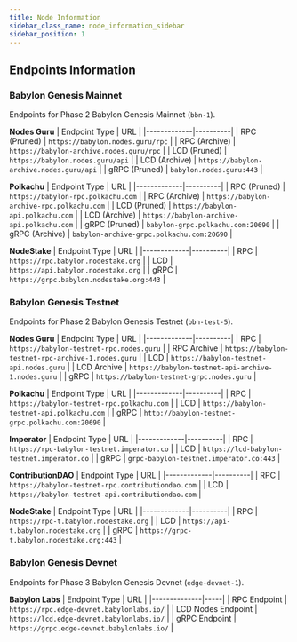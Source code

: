```yaml
---
title: Node Information
sidebar_class_name: node_information_sidebar
sidebar_position: 1
---
```



## Endpoints Information

### Babylon Genesis Mainnet

Endpoints for Phase 2 Babylon Genesis Mainnet (`bbn-1`).

**Nodes Guru**
| Endpoint Type | URL |
|-------------|----------|
| RPC (Pruned) | `https://babylon.nodes.guru/rpc` |
| RPC (Archive) | `https://babylon-archive.nodes.guru/rpc` |
| LCD (Pruned) | `https://babylon.nodes.guru/api` |
| LCD (Archive) | `https://babylon-archive.nodes.guru/api` |
| gRPC (Pruned) | `babylon.nodes.guru:443` |

**Polkachu**
| Endpoint Type | URL |
|-------------|----------|
| RPC (Pruned) | `https://babylon-rpc.polkachu.com` |
| RPC (Archive) | `https://babylon-archive-rpc.polkachu.com` |
| LCD (Pruned) | `https://babylon-api.polkachu.com` |
| LCD (Archive) | `https://babylon-archive-api.polkachu.com` |
| gRPC (Pruned) | `babylon-grpc.polkachu.com:20690` |
| gRPC (Archive) | `babylon-archive-grpc.polkachu.com:20690` |

**NodeStake**
| Endpoint Type | URL |
|-------------|----------|
| RPC | `https://rpc.babylon.nodestake.org` |
| LCD | `https://api.babylon.nodestake.org` |
| gRPC | `https://grpc.babylon.nodestake.org:443` |

### Babylon Genesis Testnet

Endpoints for Phase 2 Babylon Genesis Testnet (`bbn-test-5`).


**Nodes Guru**
| Endpoint Type | URL |
|-------------|----------|
| RPC | `https://babylon-testnet-rpc.nodes.guru` |
| RPC Archive | `https://babylon-testnet-rpc-archive-1.nodes.guru` |
| LCD | `https://babylon-testnet-api.nodes.guru` |
| LCD Archive | `https://babylon-testnet-api-archive-1.nodes.guru` |
| gRPC | `https://babylon-testnet-grpc.nodes.guru` |

**Polkachu**
| Endpoint Type | URL |
|-------------|----------|
| RPC | `https://babylon-testnet-rpc.polkachu.com` |
| LCD | `https://babylon-testnet-api.polkachu.com` |
| gRPC | `http://babylon-testnet-grpc.polkachu.com:20690` |

**Imperator**
| Endpoint Type | URL |
|-------------|----------|
| RPC | `https://rpc-babylon-testnet.imperator.co` |
| LCD | `https://lcd-babylon-testnet.imperator.co` |
| gRPC | `grpc-babylon-testnet.imperator.co:443` |

**ContributionDAO**
| Endpoint Type | URL |
|-------------|----------|
| RPC | `https://babylon-testnet-rpc.contributiondao.com` |
| LCD | `https://babylon-testnet-api.contributiondao.com` |

**NodeStake**
| Endpoint Type | URL |
|-------------|----------|
| RPC | `https://rpc-t.babylon.nodestake.org` |
| LCD | `https://api-t.babylon.nodestake.org` |
| gRPC | `https://grpc-t.babylon.nodestake.org:443` |

### Babylon Genesis Devnet

Endpoints for Phase 3 Babylon Genesis Devnet (`edge-devnet-1`).

**Babylon Labs**
| Endpoint Type | URL |
|--------------|-----|
| RPC Endpoint | ` https://rpc.edge-devnet.babylonlabs.io/` |
| LCD Nodes Endpoint | `https://lcd.edge-devnet.babylonlabs.io/` |
| gRPC Endpoint | `https://grpc.edge-devnet.babylonlabs.io/` |
